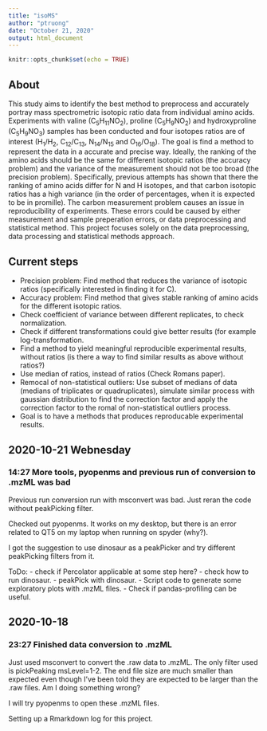```yaml
---
title: "isoMS"
author: "ptruong"
date: "October 21, 2020"
output: html_document
---
```


```r
knitr::opts_chunk$set(echo = TRUE)
```
## About
This study aims to identify the best method to preprocess and accurately portray mass spectrometric isotopic ratio data from individual amino acids. Experiments with valine (C<sub>5</sub>H<sub>11</sub>NO<sub>2</sub>), proline (C<sub>5</sub>H<sub>9</sub>NO<sub>2</sub>) and hydroxyproline (C<sub>5</sub>H<sub>9</sub>NO<sub>3</sub>) samples has been conducted and four isotopes ratios are of interest (H<sub>1</sub>/H<sub>2</sub>, C<sub>12</sub>/C<sub>13</sub>, N<sub>14</sub>/N<sub>15</sub> and O<sub>16</sub>/O<sub>18</sub>). The goal is find a method to represent the data in a accurate and precise way. Ideally, the ranking of the amino acids should be the same for different isotopic ratios (the accuracy problem) and the variance of the measurement should not be too broad (the precision problem). Specifically, previous attempts has shown that there the ranking of amino acids differ for N and H isotopes, and that carbon isotopic ratios has a high variance (in the order of percentages, when it is expected to be in promille). The carbon measurement problem causes an issue in reproducibility of experiments. These errors could be caused by either measurement and sample preperation errors, or data preprocessing and statistical method. This project focuses solely on the data preprocessing, data processing and statistical methods approach. 

## Current steps
- Precision problem: Find method that reduces the variance of isotopic ratios (specifically interested in finding it for C).
- Accuracy problem: Find method that gives stable ranking of amino acids for the different isotopic ratios.
- Check coefficient of variance between different replicates, to check normalization.
- Check if different transformations could give better results (for example log-transformation.
- Find a method to yield meaningful reproducib<sub></sub>le experimental results, without ratios (is there a way to find similar results as above without ratios?)
- Use median of ratios, instead of ratios (Check Romans paper).
- Remocal of non-statistical outliers: Use subset of medians of data (medians of triplicates or quadruplicates), simulate similar process with gaussian distribution to find the correction factor and apply the correction factor to the romal of non-statistical outliers process. 
- 
Goal is to have a methods that produces reproducable experimental results. 



## 2020-10-21 Webnesday
### 14:27 More tools, pyopenms and previous run of conversion to .mzML was bad
Previous run conversion run with msconvert was bad. Just reran the code without peakPicking filter.

Checked out pyopenms. It works on my desktop, but there is an error related to QT5 on my laptop when running on spyder (why?). 

I got the suggestion to use dinosaur as a peakPicker and try different peakPicking filters from it. 

ToDo:
- check if Percolator applicable at some step here?
- check how to run dinosaur. 
- peakPick with dinosaur. 
- Script code to generate some exploratory plots with .mzML files.
- Check if pandas-profiling can be useful. 

## 2020-10-18

### 23:27 Finished data conversion to .mzML
Just used msconvert to convert the .raw data to .mzML. The only filter used is pickPeaking msLevel=1-2. The end file size are much smaller than expected even though I've been told they are expected to be larger than the .raw files. Am I doing something wrong?

I will try pyopenms to open these .mzML files.

Setting up a Rmarkdown log for this project. 
